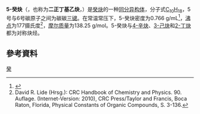{{Chembox
<!-- Images -->
| ImageFile = Dec-5-yne 200.svg
| ImageSize = 200px
| ImageAlt =
<!-- Names -->
| IUPACName =
| OtherNames = Dibutylethyne<br>Dibutylacetylene<br>Dec-5-yne<br>1,2-Dibutylacetylene
<!-- Sections -->
| Section1 = {{Chembox Identifiers
| CASNo = 1942-46-7
| CASNo_Ref = {{cascite|correct|CAS}}
| UNII_Ref = {{fdacite|correct|FDA}}
| UNII = 88G1AII0AH
| PubChem = 16030
|  ChemSpiderID = 15222
| SMILES = CCCCC#CCCCC
|  StdInChI = 1S/C10H18/c1-3-5-7-9-10-8-6-4-2/h3-8H2,1-2H3
|  StdInChIKey = JWBQJUFCNOLNNC-UHFFFAOYSA-N
|  MeSHName = C028997
  }}
| Section2 = {{Chembox Properties
| C=10|H=18
| Appearance =
| Density = 0.766 g/ml
| MeltingPt =
| BoilingPtC = 177
| Solubility =
  }}
| Section3 = {{Chembox Hazards
| MainHazards =
| FlashPt =
| AutoignitionPt =
  }}
}}
{{Expand German|5-Decin|date=2020-8-18}}
'''5-癸炔'''（{{lang-en|5-Decyne}}，也称为'''二正丁基乙炔'''，{{lang|en|dibutylethyne}}）是[[癸炔|癸炔]]的一种[[同分异构体|同分异构体]]，分子式[[C10H18|C<sub>10</sub>H<sub>18</sub>]]，5号与6号碳原子之间为碳碳[[三键|三键]]。在常温常压下，5-癸炔密度为0.766 g/mL<ref>{{Sigma-Aldrich|id=545449 |name=5-Decyne|accessdate=16. August 2016}}</ref>，[[沸点|沸点]]为177摄氏度<ref>David R. Lide (Hrsg.): CRC Handbook of Chemistry and Physics. 90. Auflage. (Internet-Version: 2010), CRC Press/Taylor and Francis, Boca Raton, Florida, Physical Constants of Organic Compounds, S. 3-136.</ref>，[[摩尔质量|摩尔质量]]为138.25 g/mol。5-癸炔与[[4-辛炔|4-辛炔]]、[[3-己炔|3-己炔]]和[[2-丁炔|2-丁炔]]都为对称炔烃。
== 參考資料 ==
{{Reflist}}

{{炔烃}}
[[Category:炔烃|癸]]